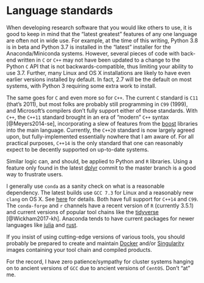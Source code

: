 # Language standards {#languagestandards}

When developing research software that you would like others to use, it is good to keep in mind that the "latest greatest" features of any one language are often not in wide use.  For example, at the time of this writing, Python 3.8 is in beta and Python 3.7 is installed in the "latest" installer for the Anaconda/Miniconda systems.  However, several pieces of code with back-end written in `C` or `C++` may not have been updated to a change to the Python `C` API that is not backwards-compatible, thus limiting your ability to use 3.7.  Further, many Linux and OS X installations are likely to have even earlier versions installed by default. In fact, 2.7 will be the default on most systems, with Python 3 requiring some extra work to install.

The same goes for `C` and even more so for `C++`.  The current `C` standard is `C11` (that's 2011), but most folks are probably still programming in `C99` (1999), and Microsoft's compilers don't fully support either of those standards.  With `C++`, the `C++11` standard brought in an era of "modern" `C++` syntax [@Meyers2014-se], incorporating a slew of features from the [boost](http://www.boost.org) libraries into the main language.  Currently, the `C++20` standard is now largely agreed upon, but fully-implemented essentially nowhere that I am aware of.  For all practical purposes, `C++14` is the only standard that one can reasonably expect to be decently supported on up-to-date systems.

Similar logic can, and should, be applied to Python and `R` libraries.  Using a feature only found in the latest [dplyr](http://dplyr.tidyverse.org) commit to the master branch is a good way to frustrate users.

I generally use `conda` as a sanity check on what is a reasonable dependency.  The latest builds use `GCC 7.3` for Linux and a reasonably new `clang` on OS X.  See [here](https://www.anaconda.com/utilizing-the-new-compilers-in-anaconda-distribution-5/) for details.  Both have full support for `C++14` and `C99`. The `conda-forge` and `r` channels have a recent version of `R` (currently 3.5.1) and current versions of popular tool chains like the [tidyverse](http://www.tidyverse.org) [@Wickham2017-kh].  Anaconda tends to have current packages for newer languages like [julia](http://www.julialang) and [rust](http://www.rust-lang.org).

If you insist of using cutting-edge versions of various tools, you should probably be prepared to create and maintain [Docker](http://www.docker.com) and/or [Singularity](https://singularity.lbl.gov/) images containing your tool chain and compiled products.

For the record, I have zero patience/sympathy for cluster systems hanging on to ancient versions of `GCC` due to ancient versions of `CentOS`.  Don't "at" me.
